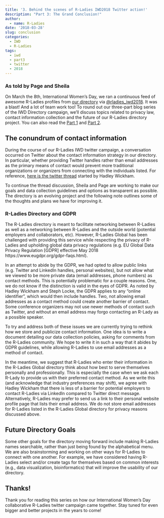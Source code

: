 ```yaml
---
title: '3. Behind the scenes of R-Ladies IWD2018 Twitter action!'
description: "Part 3: The Grand Conclusion!"
author: 
  - name: R-Ladies
date: '2018-03-28'
slug: conclusion
categories:
  - IWD
  - R-Ladies
tags:
  - iwd
  - part3
  - twitter
  - 2018
---
```


### As told by Page and Sheila

On March the 8th, International Women's Day, we ran a continuous feed of awesome R-Ladies profiles from [our directory](http://rladies.org/directory/) via [@rladies_iwd2018](https://twitter.com/rladies_iwd2018). It was a blast! And a lot of team work too! To round out our three-part blog series of the IWD Directory campaign, we'll discuss topics related to privacy law, contact information collection and the future of our R-Ladies directory project. You can also read the [Part 1](https://blog.rladies.org/post/ideation_and_creation/) and [Part 2](https://blog.rladies.org/post/deployment/).

## The conundrum of contact information

During the course of our R-Ladies IWD twitter campaign, a conversation occurred on Twitter about the contact information strategy in our directory. In particular, whether providing Twitter handles rather than email addresses as the primary means of contact would prevent more traditional organizations or organizers from connecting with the individuals listed. For reference, [here is the twitter thread](https://twitter.com/hadleywickham/status/971375262591045637) started by Hadley Wickham.

To continue the thread discussion, Sheila and Page are working to make our goals and data collection guidelines and options as transparent as possible. The directory is an evolving project and the following note outlines some of the thoughts and plans we have for improving it.

### R-Ladies Directory and GDPR

The R-Ladies directory is meant to facilitate networking between R-Ladies as well as a networking between R-Ladies and the outside world (potential employers and collaborators, etc). However, R-Ladies Global has been challenged with providing this service while respecting the privacy of R-Ladies and upholding global data privacy regulations (e.g. EU Global Data Privacy Regulation [GDPR] effective May 2018 https://www.eugdpr.org/gdpr-faqs.html).

In an attempt to abide by the GDPR, we had opted to allow public links (e.g. Twitter and LinkedIn handles, personal websites), but not allow what we viewed to be more private data (email addresses, phone numbers) as contact methods. This is potentially problematic for a couple reasons. One, we do not know if the distinction is valid in the eyes of GDPR. As noted by Hadley Wickham and Steph Locke, the GDPR applies to any “online identifier”, which would then include handles. Two, not allowing email addresses as a contact method could create another barrier of contact. Some conference organizers may not use newer methods of contact such as Twitter, and without an email address may forgo contacting an R-Lady as a possible speaker.

To try and address both of these issues we are currently trying to rethink how we store and publicize contact information. One idea is to write a document detailing our data collection policies, asking for comments from the R-Ladies community. We hope to write it in such a way that it abides by GDPR guidelines, while allowing R-Ladies to use email addresses as a method of contact.

In the meantime, we suggest that R-Ladies who enter their information in the R-Ladies Global directory think about how best to serve themselves personally and professionally. This is especially the case when we ask each R-Lady to provide us with their preferred contact method. As we write this (and acknowledge that industry preferences may shift), we agree with Hadley Wickham that there is less of a barrier for potential employers to contact R-Ladies via LinkedIn compared to Twitter direct message. Alternatively, R-Ladies may prefer to send us a link to their personal website profile page that lists their email address. We do not store email addresses for R-Ladies listed in the R-Ladies Global directory for privacy reasons discussed above.

## Future Directory Goals

Some other goals for the directory moving forward include making R-Ladies names searchable, rather than just being found by the alphabetical menu. We are also brainstorming and working on other ways for R-Ladies to connect with one another. For example, we have considered having R-Ladies select and/or create tags for themselves based on common interests (e.g., data visualization, bioinformatics) that will improve the usability of our directory.

## Thanks!

Thank you for reading this series on how our International Women's Day collaborative R-Ladies twitter campaign came together. Stay tuned for even bigger and better projects in the years to come!